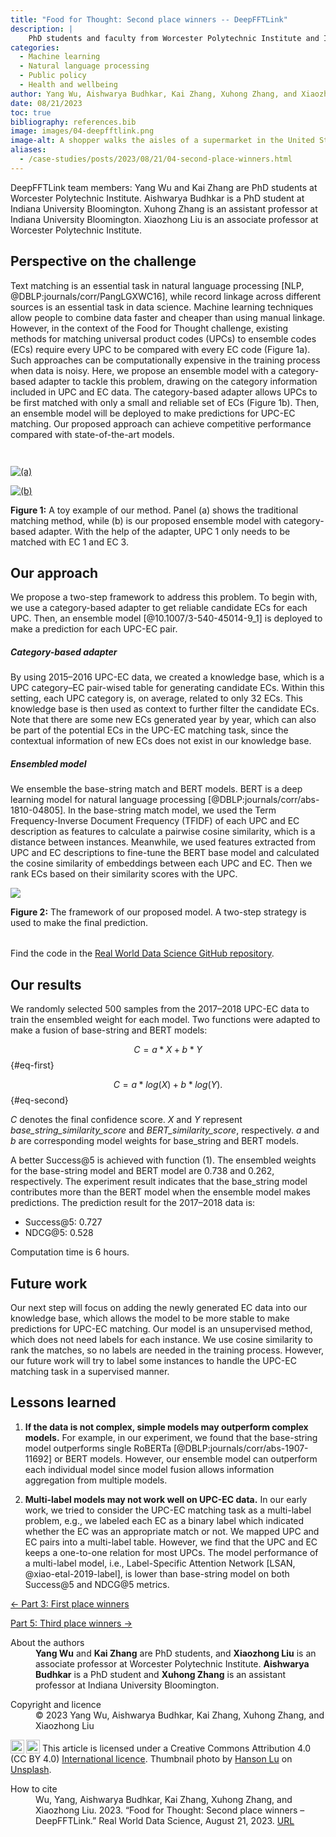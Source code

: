 ```yaml
---
title: "Food for Thought: Second place winners -- DeepFFTLink"
description: |
    PhD students and faculty from Worcester Polytechnic Institute and Indiana University Bloomington describe their solution to the Food for Thought challenge: an ensemble of base string matching and BERT models.        
categories:
  - Machine learning
  - Natural language processing
  - Public policy
  - Health and wellbeing
author: Yang Wu, Aishwarya Budhkar, Kai Zhang, Xuhong Zhang, and Xiaozhong Liu 
date: 08/21/2023
toc: true
bibliography: references.bib
image: images/04-deepfftlink.png
image-alt: A shopper walks the aisles of a supermarket in the United States.
aliases: 
  - /case-studies/posts/2023/08/21/04-second-place-winners.html
---
```

DeepFFTLink team members: Yang Wu and Kai Zhang are PhD students at Worcester Polytechnic Institute. Aishwarya Budhkar is a PhD student at Indiana University Bloomington. Xuhong Zhang is an assistant professor at Indiana University Bloomington. Xiaozhong Liu is an associate professor at Worcester Polytechnic Institute.

## Perspective on the challenge 
Text matching is an essential task in natural language processing [NLP, @DBLP:journals/corr/PangLGXWC16], while record linkage across different sources is an essential task in data science. Machine learning techniques allow people to combine data faster and cheaper than using manual linkage. However, in the context of the Food for Thought challenge, existing methods for matching universal product codes (UPCs) to ensemble codes (ECs) require every UPC to be compared with every EC code (Figure 1a). Such approaches can be computationally expensive in the training process when data is noisy. Here, we propose an ensemble model with a category-based adapter to tackle this problem, drawing on the category information included in UPC and EC data. The category-based adapter allows UPCs to be first matched with only a small and reliable set of ECs (Figure 1b). Then, an ensemble model will be deployed to make predictions for UPC-EC matching. Our proposed approach can achieve competitive performance compared with state-of-the-art models.

:::{layout-ncol=2 style="padding-top: 1em; margin-bottom: 0;"}
[![(a)](images/pt4-fig1a.png)](images/pt4-fig1a.png)

[![(b)](images/pt4-fig1b.png)](images/pt4-fig1b.png)
:::

:::{.figure-caption}
**Figure 1:** A toy example of our method. Panel (a) shows the traditional matching method, while (b) is our proposed ensemble model with category-based adapter. With the help of the adapter, UPC 1 only needs to be matched with EC 1 and EC 3.
:::

## Our approach 
We propose a two-step framework to address this problem. To begin with, we use a category-based adapter to get reliable candidate ECs for each UPC. Then, an ensemble model [@10.1007/3-540-45014-9_1] is deployed to make a prediction for each UPC-EC pair. 

##### Category-based adapter 
By using 2015--2016 UPC-EC data, we created a knowledge base, which is a UPC category--EC pair-wised table for generating candidate ECs. Within this setting, each UPC category is, on average, related to only 32 ECs. This knowledge base is then used as context to further filter the candidate ECs. Note that there are some new ECs generated year by year, which can also be part of the potential ECs in the UPC-EC matching task, since the contextual information of new ECs does not exist in our knowledge base. 

##### Ensembled model
We ensemble the base-string match and BERT models. BERT is a deep learning model for natural language processing [@DBLP:journals/corr/abs-1810-04805]. In the base-string match model, we used the Term Frequency-Inverse Document Frequency (TFIDF) of each UPC and EC description as features to calculate a pairwise cosine similarity, which is a distance between instances. Meanwhile, we used features extracted from UPC and EC descriptions to fine-tune the BERT base model and calculated the cosine similarity of embeddings between each UPC and EC. Then we rank ECs based on their similarity scores with the UPC.

[![](images/pt4-fig2.png)](images/pt4-fig2.png)

:::{.figure-caption}
**Figure 2:** The framework of our proposed model. A two-step strategy is used to make the final prediction.
:::

::: {.callout-note style="margin-top: 2rem;" appearance="simple"}
Find the code in the [Real World Data Science GitHub repository](https://github.com/realworlddatascience/realworlddatascience.github.io/tree/main/case-studies/posts/2023/08/21/_code).
:::

## Our results 
We randomly selected 500 samples from the 2017--2018 UPC-EC data to train the ensembled weight for each model. Two functions were adapted to make a fusion of base-string and BERT models:  

$$
C = a * X + b * Y  
$$ {#eq-first}

$$
C =  a * log(X) + b * log(Y) \text{. }
$$ {#eq-second}

$C$ denotes the final confidence score. $X$ and $Y$ represent *base_string_similarity_score* and *BERT_similarity_score*, respectively. $a$ and $b$ are corresponding model weights for base_string and BERT models.

A better Success@5 is achieved with function (1). The ensembled weights for the base-string model and BERT model are 0.738 and 0.262, respectively. The experiment result indicates that the base_string model contributes more than the BERT model when the ensemble model makes predictions. The prediction result for the 2017–2018 data is:
 
- Success@5: 0.727 
- NDCG@5: 0.528  

Computation time is 6 hours. 

## Future work 
Our next step will focus on adding the newly generated EC data into our knowledge base, which allows the model to be more stable to make predictions for UPC-EC matching. Our model is an unsupervised method, which does not need labels for each instance. We use cosine similarity to rank the matches, so no labels are needed in the training process. However, our future work will try to label some instances to handle the UPC-EC matching task in a supervised manner. 

## Lessons learned 
1. **If the data is not complex, simple models may outperform complex models.** For example, in our experiment, we found that the base-string model outperforms single RoBERTa [@DBLP:journals/corr/abs-1907-11692] or BERT models. However, our ensemble model can outperform each individual model since model fusion allows information aggregation from multiple models. 

2. **Multi-label models may not work well on UPC-EC data.** In our early work, we tried to consider the UPC-EC matching task as a multi-label problem, e.g., we labeled each EC as a binary label which indicated whether the EC was an appropriate match or not. We mapped UPC and EC pairs into a multi-label table. However, we find that the UPC and EC keeps a one-to-one relation for most UPCs. The model performance of a multi-label model, i.e., Label-Specific Attention Network [LSAN, @xiao-etal-2019-label], is lower than base-string model on both Success@5 and NDCG@5 metrics. 

::: nav-btn-container
::: grid
::: {.g-col-12 .g-col-sm-6}
::: {.nav-btn}
[&larr; Part 3: First place winners](/applied-insights/case-studies/posts/2023/08/21/03-first-place-winners.qmd)
:::
:::

::: {.g-col-12 .g-col-sm-6}
::: {.nav-btn}
[Part 5: Third place winners &rarr;](/applied-insights/case-studies/posts/2023/08/21/05-third-place-winners.qmd)
:::
:::
:::
:::

::: further-info
::: grid
::: {.g-col-12 .g-col-md-12}
About the authors
: **Yang Wu** and **Kai Zhang** are PhD students, and **Xiaozhong Liu** is an associate professor at Worcester Polytechnic Institute. **Aishwarya Budhkar** is a PhD student and **Xuhong Zhang** is an assistant professor at Indiana University Bloomington.
:::
::: {.g-col-12 .g-col-md-6}
Copyright and licence
: © 2023 Yang Wu, Aishwarya Budhkar, Kai Zhang, Xuhong Zhang, and Xiaozhong Liu

<a href="http://creativecommons.org/licenses/by/4.0/?ref=chooser-v1" target="_blank" rel="license noopener noreferrer" style="display:inline-block;"> <img src="https://mirrors.creativecommons.org/presskit/icons/cc.svg?ref=chooser-v1" style="height:22px!important;vertical-align:text-bottom;"/><img src="https://mirrors.creativecommons.org/presskit/icons/by.svg?ref=chooser-v1" style="height:22px!important;margin-left:3px;vertical-align:text-bottom;"/></a> This article is licensed under a Creative Commons Attribution 4.0 (CC BY 4.0) <a href="http://creativecommons.org/licenses/by/4.0/?ref=chooser-v1" target="_blank" rel="license noopener noreferrer" style="display:inline-block;"> International licence</a>. Thumbnail photo by <a href="https://unsplash.com/@hansonluu?utm_source=unsplash&utm_medium=referral&utm_content=creditCopyText">Hanson Lu</a> on <a href="https://unsplash.com/photos/sq5P00L7lXc?utm_source=unsplash&utm_medium=referral&utm_content=creditCopyText">Unsplash</a>.
  

:::
::: {.g-col-12 .g-col-md-6}
How to cite
: Wu, Yang, Aishwarya Budhkar, Kai Zhang, Xuhong Zhang, and Xiaozhong Liu. 2023. "Food for Thought: Second place winners -- DeepFFTLink." Real World Data Science, August 21, 2023. [URL](https://realworlddatascience.net/the-pulse/case-studies/posts/2023/08/21/04-second-place-winners.html)
:::
:::
:::